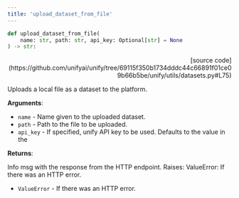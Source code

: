 ```yaml
---
title: 'upload_dataset_from_file'
---
```


```python
def upload_dataset_from_file(
    name: str, path: str, api_key: Optional[str] = None
) -> str:
```

<p align="right">[source code](https://github.com/unifyai/unify/tree/69115f350b1734dddc44c66891f01ce09b66b5be/unify/utils/datasets.py#L75)</p>

Uploads a local file as a dataset to the platform.

**Arguments**:

- `name` - Name given to the uploaded dataset.
- `path` - Path to the file to be uploaded.
- `api_key` - If specified, unify API key to be used. Defaults to the value in the



**Returns**:

Info msg with the response from the HTTP endpoint.
Raises:
ValueError: If there was an HTTP error.
- `ValueError` - If there was an HTTP error.